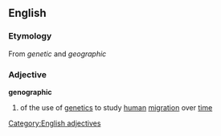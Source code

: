 ==English==
===Etymology===
From ''genetic'' and ''geographic''
===Adjective===
'''genographic'''
#of the use of [[genetic]]s to study [[human]] [[migration]] over [[time]]
[[Category:English adjectives]]